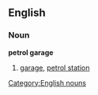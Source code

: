 ==English==
===Noun===
'''petrol garage'''
# {{context|British|lang=en}} [[garage]], [[petrol station]]

[[Category:English nouns]]